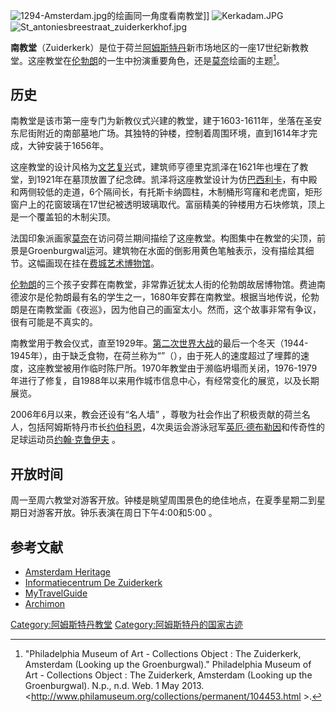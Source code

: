 [[Image:1294-Amsterdam.jpg|thumb]]的绘画同一角度看南教堂]]
[[Image:Kerkadam.JPG|thumb]]
[[Image:St_antoniesbreestraat_zuiderkerkhof.jpg|thumb]]

'''南教堂'''（Zuiderkerk）是位于荷兰[[阿姆斯特丹|阿姆斯特丹]]新市场地区的一座17世纪新教教堂。这座教堂在[[伦勃朗|伦勃朗]]的一生中扮演重要角色，还是[[莫奈|莫奈]]绘画的主题<ref>"Philadelphia Museum of Art - Collections Object : The Zuiderkerk, Amsterdam (Looking up the Groenburgwal)." Philadelphia Museum of Art - Collections Object : The Zuiderkerk, Amsterdam (Looking up the Groenburgwal). N.p., n.d. Web. 1 May 2013. <http://www.philamuseum.org/collections/permanent/104453.html {{Wayback|url=http://www.philamuseum.org/collections/permanent/104453.html |date=20200811195319 }}>.</ref>。

== 历史 ==
南教堂是该市第一座专门为新教仪式兴建的教堂，建于1603-1611年，坐落在圣安东尼街附近的南部墓地广场。其独特的钟楼，控制着周围环境，直到1614年才完成，大钟安装于1656年。

这座教堂的设计风格为[[文艺复兴|文艺复兴]]式，建筑师亨德里克凯泽在1621年也埋在了教堂，到1921年在墓顶放置了纪念碑。凯泽将这座教堂设计为仿[[巴西利卡|巴西利卡]]，有中殿和两侧较低的走道，6个隔间长，有托斯卡纳圆柱，木制桶形穹窿和老虎窗，矩形窗户上的花窗玻璃在17世纪被透明玻璃取代。富丽精美的钟楼用方石块修筑，顶上是一个覆盖铅的木制尖顶。

法国印象派画家[[莫奈|莫奈]]在访问荷兰期间描绘了这座教堂。构图集中在教堂的尖顶，前景是Groenburgwal运河。建筑物在水面的倒影用黄色笔触表示，没有描绘其细节。这幅画现在挂在[[费城艺术博物馆|费城艺术博物馆]]。  

[[伦勃朗|伦勃朗]]的三个孩子安葬在南教堂，非常靠近犹太人街的伦勃朗故居博物馆。费迪南德波尔是伦勃朗最有名的学生之一，1680年安葬在南教堂。根据当地传说，伦勃朗是在南教堂画《夜巡》，因为他自己的画室太小。然而，这个故事非常有争议，很有可能是不真实的。

南教堂用于教会仪式，直至1929年。[[第二次世界大战|第二次世界大战]]的最后一个冬天（1944-1945年），由于缺乏食物，在荷兰称为“{{link-nl|饥饿的冬天|Hongerwinter}}”（{{lang|nl|Hongerwinter}}），由于死人的速度超过了埋葬的速度，这座教堂被用作临时陈尸所。1970年教堂由于濒临坍塌而关闭，1976-1979年进行了修复，自1988年以来用作城市信息中心，有经常变化的展览，以及长期展览。

2006年6月以来，教会还设有“名人墙” ，尊敬为社会作出了积极贡献的荷兰名人，包括阿姆斯特丹市长[[约伯科恩|约伯科恩]]，4次奥运会游泳冠军[[英厄·德布勒因|英厄·德布勒因]]和传奇性的足球运动员[[约翰·克鲁伊夫|约翰·克鲁伊夫]] 。

== 开放时间 ==
周一至周六教堂对游客开放。钟楼是眺望周围景色的绝佳地点，在夏季星期二到星期日对游客开放。钟乐表演在周日下午4:00和5:00 。

==参考文献==
{{reflist}}
* [https://web.archive.org/web/20031209162013/http://www.bma.amsterdam.nl/adam/uk/groot/zkerk.html Amsterdam Heritage]
* [https://web.archive.org/web/20060820225236/http://www.zuiderkerk.amsterdam.nl/ Informatiecentrum De Zuiderkerk]
* [http://www.mytravelguide.com/attractions/profile-78749205-Netherlands_Amsterdam_Zuiderkerk.html MyTravelGuide] {{Wayback|url=http://www.mytravelguide.com/attractions/profile-78749205-Netherlands_Amsterdam_Zuiderkerk.html |date=20120204172002 }}
* [https://web.archive.org/web/20040405004817/http://noordhollandchurches.tripod.com/amsterdamzuiderkerk.html Archimon]
{{commonscat}}
{{coord|52|22|13|N|4|53|59|E|display=title|region:NL_type:landmark_source:nlwiki}}

{{Authority control}}
[[Category:阿姆斯特丹教堂|Category:阿姆斯特丹教堂]]
[[Category:阿姆斯特丹的国家古迹|Category:阿姆斯特丹的国家古迹]]